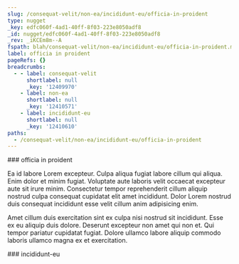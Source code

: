 ```yaml
---
slug: /consequat-velit/non-ea/incididunt-eu/officia-in-proident
type: nugget
_key: edfc060f-4ad1-40ff-8f03-223e8050adf8
_id: nugget/edfc060f-4ad1-40ff-8f03-223e8050adf8
_rev: _iKCEm8m--A
fspath: blah/consequat-velit/non-ea/incididunt-eu/officia-in-proident.md
label: officia in proident
pageRefs: {}
breadcrumbs:
  - - label: consequat-velit
      shortlabel: null
      _key: '12409970'
    - label: non-ea
      shortlabel: null
      _key: '12410571'
    - label: incididunt-eu
      shortlabel: null
      _key: '12410610'
paths:
  - /consequat-velit/non-ea/incididunt-eu/officia-in-proident
---
```


<NuggetArea>
<Nugget slug="/consequat-velit/non-ea/incididunt-eu/officia-in-proident" type="nugget" _key="edfc060f-4ad1-40ff-8f03-223e8050adf8" _id="nugget/edfc060f-4ad1-40ff-8f03-223e8050adf8" _rev="_iKCEm8m--A" fspath="blah/consequat-velit/non-ea/incididunt-eu/officia-in-proident.md" label="officia in proident" paths="/consequat-velit/non-ea/incididunt-eu/officia-in-proident">
<NuggetBody>
### officia in proident

Ea id labore Lorem excepteur. Culpa aliqua fugiat labore cillum qui aliqua. Enim dolor et minim fugiat. Voluptate aute laboris velit occaecat excepteur aute sit irure minim. Consectetur tempor reprehenderit cillum aliquip nostrud culpa consequat cupidatat elit amet incididunt. Dolor Lorem nostrud duis consequat incididunt esse velit cillum anim adipisicing enim.

Amet cillum duis exercitation sint ex culpa nisi nostrud sit incididunt. Esse ex eu aliquip duis dolore. Deserunt excepteur non amet qui non et. Qui tempor pariatur cupidatat fugiat. Dolore ullamco labore aliquip commodo laboris ullamco magna ex et exercitation.

</NuggetBody>
<Breadcrumbs>
<Crumbs>
<Crumb _key="12409970" label="consequat-velit" /><Crumb _key="12410571" label="non-ea" /><Crumb _key="12410610" label="incididunt-eu" />
</Crumbs>
</Breadcrumbs>
</Nugget>

<NuggetsInbound>
</NuggetsInbound>
<NuggetsOutbound>
</NuggetsOutbound>
</NuggetArea>
<PassagesInbound>
<Passage direction="inbound" type="passage" _key="12410610" _id="passage/12410610" _rev="_iKCEm8m---" label="incididunt-eu" passage="incididunt-eu" fspath="blah/consequat-velit/non-ea/incididunt-eu" paths="/consequat-velit/non-ea/incididunt-eu" slug="/consequat-velit/non-ea/incididunt-eu">
<NuggetBody>
### incididunt-eu

</NuggetBody>
<Breadcrumbs>
<Crumbs>
<Crumb _key="12409970" label="consequat-velit" /><Crumb _key="12410571" label="non-ea" />
</Crumbs>
</Breadcrumbs>
</Passage>

</PassagesInbound>
<PassagesOutbound>
</PassagesOutbound>